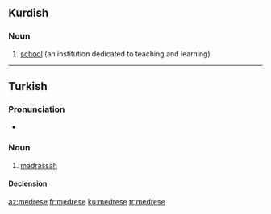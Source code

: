 ==Kurdish==

===Noun===
{{ku-noun|g=f}}

# [[school]] (an institution dedicated to teaching and learning)

{{tbot entry|Kurdish|school|2007|December|ku}}

----

==Turkish==

===Pronunciation===
* {{IPA|[mɛd.ˈɾɛ.sɛ]|lang=tr}}

===Noun===
{{tr-noun|yi|ler}}

# [[madrassah]]

====Declension====
{{tr-noun-v|e}}
{{tr-poss-v-ei}}

[[az:medrese]]
[[fr:medrese]]
[[ku:medrese]]
[[tr:medrese]]